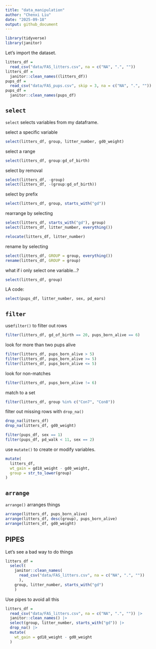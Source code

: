 ```yaml
---
title: "data_manipulation"
author: "Chenxi Liu"
date: "2025-09-18"
output: github_document
---
```


```r
library(tidyverse)
library(janitor)
```


Let's import the dataset.

```r
litters_df = 
  read_csv("data/FAS_litters.csv", na = c("NA", ".", ""))
litters_df = 
  janitor::clean_names((litters_df))
pups_df = 
  read_csv("data/FAS_pups.csv", skip = 3, na = c("NA", ".", ""))
pups_df = 
  janitor::clean_names(pups_df)
```
## `select`

`select` selects variables from my dataframe.

select a specific variable
```r
select(litters_df, group, litter_number, gd0_weight)
```


select a range

```r
select(litters_df, group:gd_of_birth)
```

select by removal

```r
select(litters_df, -group)
select(litters_df, -(group:gd_of_birth))
```


select by prefix

```r
select(litters_df, group, starts_with("gd"))
```

rearrange by selecting

```r
select(litters_df, starts_with("gd"), group)
select(litters_df, litter_number, everything())

relocate(litters_df, litter_number)
```

rename by selecting

```r
select(litters_df, GROUP = group, everything())
rename(litters_df, GROUP = group)
```

what if i only select one variable...?

```r
select(litters_df, group)

```


LA code:
```r
select(pups_df, litter_number, sex, pd_ears)
```

## `filter`

use`filter()` to filter out rows

```r
filter(litters_df, gd_of_birth == 20, pups_born_alive == 6)
```

look for more than two pups alive

```r
filter(litters_df, pups_born_alive > 5)
filter(litters_df, pups_born_alive >= 5)
filter(litters_df, pups_born_alive <= 5)
```

look for non-matches

```r
filter(litters_df, pups_born_alive != 6)
```

match to a set

```r
filter(litters_df, group %in% c("Con7", "Con8"))
```

filter out missing rows with  `drop_na()`

```r
drop_na(litters_df)
drop_na(litters_df, gd0_weight)
```

```r
filter(pups_df, sex == 1)
filter(pups_df, pd_walk < 11, sex == 2)
```

use `mutate()` to create or modify variables.

```r
mutate(
  litters_df,
  wt_gain = gd18_weight - gd0_weight,
  group = str_to_lower(group)
)
```

## `arrange`

`arrange()` arranges things

```r
arrange(litters_df, pups_born_alive)
arrange(litters_df, desc(group), pups_born_alive)
arrange(litters_df, gd0_weight)
```

## PIPES

Let's see a bad way to do things

```r

litters_df = 
  select(
    janitor::clean_names(
      read_csv("data/FAS_litters.csv", na = c("NA", ".", ""))
      ),
    group, litter_number, starts_with("gd")
    )
```
Use pipes to avoid all this
```r
litters_df = 
  read_csv("data/FAS_litters.csv", na = c("NA", ".", "")) |>
  janitor::clean_names() |> 
  select(group, litter_number, starts_with("gd")) |> 
  drop_na() |> 
  mutate(
    wt_gain = gd18_weight - gd0_weight
  )
```